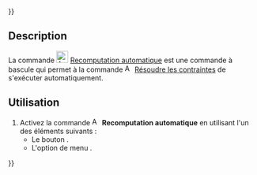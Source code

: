 {{UnfinishedDocu{{#translation:}}}}
<languages/>

{{Docnav/fr
|[[Assembly3_TracePartMove/fr|Tracé du déplacement d'une pièce]]
|[[Assembly3_SmartRecompute/fr|Recomputation intelligente]]
|[[Assembly3_Workbench/fr|Assembly3]]
|IconL=Assembly_Trace.svg‎‎
|IconR=Assembly_SmartRecompute.svg‎‎
|IconC=Assembly3_workbench_icon.svg
}}

{{GuiCommand/fr
|Name=Assembly3 AutoRecompute
|Name/fr=Assembly3 Recomputation automatique
|Icon=Assembly_AutoRecompute.svg‎‎
|MenuLocation=Assembly3 → Auto recompute
|Workbenches=[[Assembly3_Workbench/fr|Assembly3]]
}}

== Description ==

La commande [[Image:Assembly_AutoRecompute.svg|24px]] [[Assembly3_AutoRecompute/fr|Recomputation automatique]] est une commande à bascule qui permet à la commande [[Image:Assembly3_workbench_icon.svg|16px]] [[Assembly3_ResolveConstraints/fr|Résoudre les contraintes]] de s'exécuter automatiquement.

<span id="Usage"></span>
==Utilisation==

# Activez la commande [[Image:Assembly_AutoRecompute.svg|16px]] '''Recomputation automatique''' en utilisant l'un des éléments suivants :
#* Le bouton {{Button|[[Image:Assembly_AutoRecompute.svg|16px]] [[Assembly3_AutoRecompute/fr|Auto recompute]]}}.
#* L'option de menu {{MenuCommand|Assembly3 → [[Image:Assembly_AutoRecompute.svg|16px]] Auto recompute}}.


{{Docnav/fr
|[[Assembly3_TracePartMove/fr|Tracé du déplacement d'une pièce]]
|[[Assembly3_SmartRecompute/fr|Recomputation intelligente]]
|[[Assembly3_Workbench/fr|Assembly3]]
|IconL=Assembly_Trace.svg‎‎
|IconR=Assembly_SmartRecompute.svg‎‎
|IconC=Assembly3_workbench_icon.svg
}}

{{Userdocnavi{{#translation:}}}}
